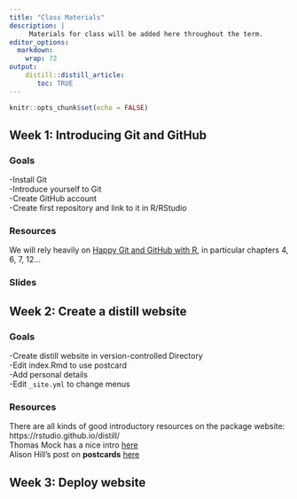 ```yaml
---
title: "Class Materials"
description: |
     Materials for class will be added here throughout the term.
editor_options: 
  markdown: 
    wrap: 72
output: 
    distill::distill_article:
       toc: TRUE
---
```


```r
knitr::opts_chunk$set(echo = FALSE)
```

## Week 1: Introducing Git and GitHub

### Goals

-Install Git  
-Introduce yourself to Git  
-Create GitHub account  
-Create first repository and link to it in R/RStudio  

### Resources

We will rely heavily on [Happy Git and GitHub with
R](https://happygitwithr.com/), in particular chapters 4, 6, 7, 12...

### Slides

## Week 2: Create a distill website

### Goals

-Create distill website in version-controlled Directory  
-Edit index.Rmd to use postcard  
-Add personal details  
-Edit `_site.yml` to change menus  

### Resources

There are all kinds of good introductory resources on the package website: https://rstudio.github.io/distill/  
Thomas Mock has a nice intro [here](https://themockup.blog/posts/2020-08-01-building-a-blog-with-distill/)  
Alison Hill's post on **postcards** [here](https://alison.rbind.io/post/2020-12-22-postcards-distill/)  

## Week 3: Deploy website

